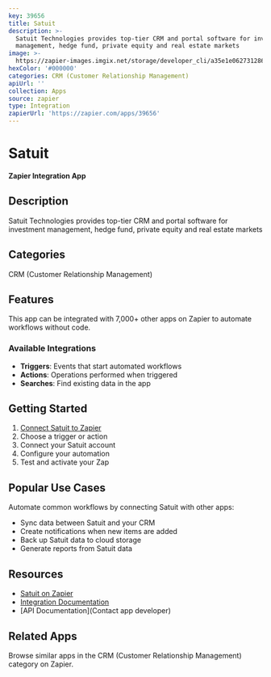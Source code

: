 ```yaml
---
key: 39656
title: Satuit
description: >-
  Satuit Technologies provides top-tier CRM and portal software for investment
  management, hedge fund, private equity and real estate markets
image: >-
  https://zapier-images.imgix.net/storage/developer_cli/a35e1e0627312868e92fca678df3e5f9.png?auto=format%2Ccompress&ixlib=python-3.0.0&q=50
hexColor: '#000000'
categories: CRM (Customer Relationship Management)
apiUrl: ''
collection: Apps
source: zapier
type: Integration
zapierUrl: 'https://zapier.com/apps/39656'
---
```

# Satuit

**Zapier Integration App**

## Description

Satuit Technologies provides top-tier CRM and portal software for investment management, hedge fund, private equity and real estate markets

## Categories

CRM (Customer Relationship Management)

## Features

This app can be integrated with 7,000+ other apps on Zapier to automate workflows without code.

### Available Integrations

- **Triggers**: Events that start automated workflows
- **Actions**: Operations performed when triggered
- **Searches**: Find existing data in the app

## Getting Started

1. [Connect Satuit to Zapier](https://zapier.com/apps/39656)
2. Choose a trigger or action
3. Connect your Satuit account
4. Configure your automation
5. Test and activate your Zap

## Popular Use Cases

Automate common workflows by connecting Satuit with other apps:

- Sync data between Satuit and your CRM
- Create notifications when new items are added
- Back up Satuit data to cloud storage
- Generate reports from Satuit data

## Resources

- [Satuit on Zapier](https://zapier.com/apps/39656)
- [Integration Documentation](https://zapier.com/apps/39656/integrations)
- [API Documentation](Contact app developer)

## Related Apps

Browse similar apps in the CRM (Customer Relationship Management) category on Zapier.
